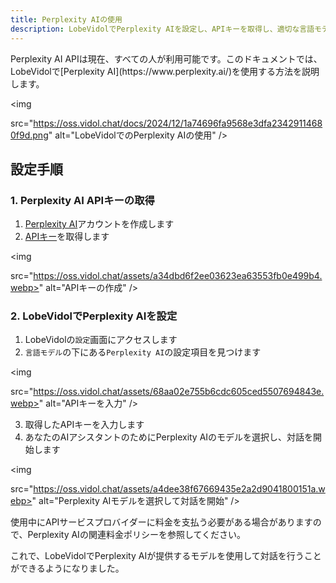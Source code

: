 ```yaml
---
title: Perplexity AIの使用
description: LobeVidolでPerplexity AIを設定し、APIキーを取得し、適切な言語モデルを選択して対話を開始する方法を学びます。
---
```


<Note>
  Perplexity AI APIは現在、すべての人が利用可能です。このドキュメントでは、LobeVidolで[Perplexity AI](https://www.perplexity.ai/)を使用する方法を説明します。
</Note>

<img

src="https://oss.vidol.chat/docs/2024/12/1a74696fa9568e3dfa23429114680f9d.png"
alt="LobeVidolでのPerplexity AIの使用"
/>

## 設定手順

### 1. Perplexity AI APIキーの取得

1. [Perplexity AI](https://www.perplexity.ai/)アカウントを作成します
2. [APIキー](https://www.perplexity.ai/settings/api)を取得します

<img

src="https://oss.vidol.chat/assets/a34dbd6f2ee03623ea63553fb0e499b4.webp>"
alt="APIキーの作成"
/>

### 2. LobeVidolでPerplexity AIを設定

1. LobeVidolの`設定`画面にアクセスします
2. `言語モデル`の下にある`Perplexity AI`の設定項目を見つけます

<img

src="https://oss.vidol.chat/assets/68aa02e755b6cdc605ced5507694843e.webp>"
alt="APIキーを入力"
/>

3. 取得したAPIキーを入力します
4. あなたのAIアシスタントのためにPerplexity AIのモデルを選択し、対話を開始します

<img

src="https://oss.vidol.chat/assets/a4dee38f67669435e2a2d9041800151a.webp>"
alt="Perplexity AIモデルを選択して対話を開始"
/>

<Warning>
  使用中にAPIサービスプロバイダーに料金を支払う必要がある場合がありますので、Perplexity AIの関連料金ポリシーを参照してください。
</Warning>

これで、LobeVidolでPerplexity AIが提供するモデルを使用して対話を行うことができるようになりました。


